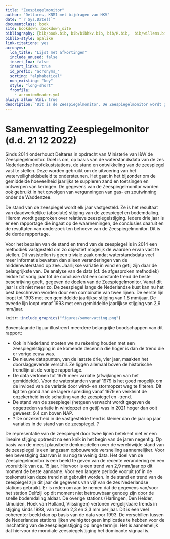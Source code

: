 ```yaml
---
title: "Zeespiegelmonitor"
author: "Deltares, KNMI met bijdragen van HKV"
date: "`r Sys.Date()`"
documentclass: book
site: bookdown::bookdown_site
bibliography: [bib/book.bib, bib/bibhkv.bib, bib/R.bib,  bib/willems.bib, bib/sealevel.bib, bib/hijma_refs.bib]
biblio-style: apalike
link-citations: yes
acronyms:
  loa_title: "Lijst met afkortingen"
  include_unused: false
  insert_loa: false
  insert_links: true
  id_prefix: "acronyms_"
  sorting: "alphabetical"
  non_existing: "key"
  style: "long-short"
  fromfile:
    - acroniemHeader.yml
always_allow_html: true
description: "Dit is de Zeespiegelmonitor. De Zeespiegelmonitor wordt gemaakt door Deltares met bijdragen van HKV en KNMI in opdracht van Rijkswaterstaat. "
---
```


# Samenvatting Zeespiegelmonitor (d.d. 21 12 2022) {#samenvatting}

Sinds 2014 onderhoudt Deltares in opdracht van Ministerie van I&W de Zeespiegelmonitor. Doel is om, op basis van de waterstandsdata van de zes Nederlandse hoofdkuststations, de stand en ontwikkeling van de zeespiegel vast te stellen. Deze worden gebruikt om de uitvoering van het waterveiligheidsbeleid te ondersteunen. Het gaat in het bijzonder om de gemiddelde hoeveelheid jaarlijks te suppleren zand en toetsingen en ontwerpen van keringen. De gegevens van de Zeespiegelmonitor worden ook gebruikt in het opvolgen van vergunningen van gas- en zoutwinning onder de Waddenzee.

De stand van de zeespiegel wordt elk jaar vastgesteld. Ze is het resultaat van daadwerkelijke (absolute) stijging van de zeespiegel en bodemdaling. Hierom wordt gesproken over relatieve zeespiegelstijging. Iedere drie jaar is er een rapportage die ingaat op de waarnemingen, de conclusies daaruit en de resultaten van onderzoek ten behoeve van de Zeespiegelmonitor. Dit is de derde rapportage.

Voor het bepalen van de stand en trend van de zeespiegel is in 2014 een methodiek vastgesteld om zo objectief mogelijk de waarden ervan vast te stellen. Dit vaststellen is geen triviale zaak omdat waterstandsdata veel meer informatie bevatten dan alleen veranderingen van de middenwaterstand op zee. Jaarlijkse variatie in wind en getij zijn daar de belangrijkste van. De analyse van de data (cf. de afgesproken methodiek) leidde tot vorig jaar tot de conclusie dat een constante trend de beste beschrijving geeft, gegeven de doelen van de Zeespiegelmonitor. Vanaf dit jaar is dit niet meer zo. De zeespiegel langs de Nederlandse kust kan nu het best beschreven worden door een combinatie van twee lijnen. De eerste lijn loopt tot 1993 met een gemiddelde jaarlijkse stijging van 1,8 mm/jaar. De tweede lijn loopt vanaf 1993 met een gemiddelde jaarlijkse stijging van 2,9 mm/jaar.

```r
knitr::include_graphics("figures/samenvatting.png")
```


Bovenstaande figuur illustreert meerdere belangrijke boodschappen van dit rapport:

-   Ook in Nederland moeten we nu rekening houden met een zeespiegelstijging in de komende decennia die hoger is dan de trend die er vorige eeuw was.
-   De nieuwe datapunten, van de laatste drie, vier jaar, maakten het doorslaggevende verschil. Ze liggen allemaal boven de historische trendlijn uit de vorige rapportage.
-   De data vertonen tot 1979 meer variatie (afwijkingen van het gemiddelde). Voor de waterstanden vanaf 1979 is het goed mogelijk om de invloed van de variatie door wind- en stormopzet weg te filteren. Dit ligt ten grond aan de lagere spreiding vanaf 1979 en verkleint de onzekerheid in de schatting van de zeespiegel en -trend.
-	De stand van de zeespiegel (hetgeen verwacht wordt gegeven de opgetreden variatie in windopzet en getij) was in 2021 hoger dan ooit geweest: 9.4 cm boven NAP.
- ? De onzekerheid in de vastgestelde trend is kleiner dan de jaar op jaar variaties in de stand van de zeespiegel. ?

De representatie van de zeespiegel door twee lijnen betekent niet er een lineaire stijging optreedt na een knik in het begin van de jaren negentig. Op basis van de meest plausibele denkmodellen over de wereldwijde stand van de zeespiegel is een langzaam opbouwende versnelling aannemelijker. Voor een bevestiging daarvan is nu nog te weinig data. Het doel van de Zeespiegelmonitor is een beeld te geven van de recente verandering en een vooruitblik van ca. 15 jaar. Hiervoor is een trend van 2,9 mm/jaar op dit moment de beste aanname. Voor een langere periode vooruit (of in de toekomst) kan deze trend niet gebruikt worden. In de stand en trend van de zeespiegel zijn dit jaar de gegevens van vijf van de zes Nederlandse stations gebruikt. Er is reden om aan te nemen dat de gegevens van/voor het station Delfzijl op dit moment niet betrouwbaar genoeg zijn door de snelle bodemdaling aldaar. De overige stations (Harlingen, Den Helder, IJmuiden, Hoek van Holland, Vlissingen) vertonen vergelijkbare trends in stijging sinds 1993, van tussen 2,3 en 3,3 mm per jaar. Dit is een veel coherenter beeld dan op basis van de data voor 1993. De verschillen tussen de Nederlandse stations lijken weinig tot geen implicaties te hebben voor de inschatting van de zeespiegelstijging op lange termijn. Het is aannemelijk dat hiervoor de mondiale zeespiegelstijging het dominante signaal is.

\printacronyms

<!-- {#lijst-met-afkortingen} -->
